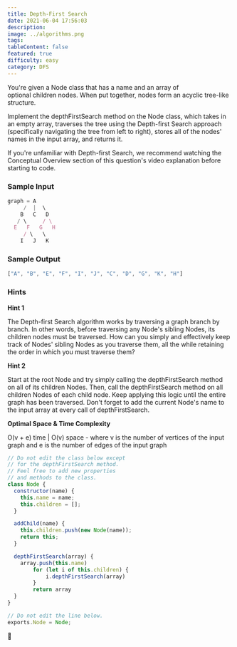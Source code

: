 ```yaml
---
title: Depth-First Search
date: 2021-06-04 17:56:03
description:
image: ../algorithms.png
tags:
tableContent: false
featured: true
difficulty: easy
category: DFS
---
```


You're given a Node class that has a name and an array of optional children nodes. When put together, nodes form an acyclic tree-like structure.

Implement the depthFirstSearch method on the Node class, which takes in an empty array, traverses the tree using the Depth-first Search approach (specifically navigating the tree from left to right), stores all of the nodes' names in the input array, and returns it.

If you're unfamiliar with Depth-first Search, we recommend watching the Conceptual Overview section of this question's video explanation before starting to code.

### Sample Input

```js
graph = A
     /  |  \
    B   C   D
   / \     / \
  E   F   G   H
     / \   \
    I   J   K
```

### Sample Output

```js
["A", "B", "E", "F", "I", "J", "C", "D", "G", "K", "H"]
```

### Hints

**Hint 1**

The Depth-first Search algorithm works by traversing a graph branch by branch. In other words, before traversing any Node's sibling Nodes, its children nodes must be traversed. How can you simply and effectively keep track of Nodes' sibling Nodes as you traverse them, all the while retaining the order in which you must traverse them?

**Hint 2**

Start at the root Node and try simply calling the depthFirstSearch method on all of its children Nodes. Then, call the depthFirstSearch method on all children Nodes of each child node. Keep applying this logic until the entire graph has been traversed. Don't forget to add the current Node's name to the input array at every call of depthFirstSearch.

**Optimal Space & Time Complexity**

O(v + e) time | O(v) space - where v is the number of vertices of the input graph and e is the number of edges of the input graph

```js
// Do not edit the class below except
// for the depthFirstSearch method.
// Feel free to add new properties
// and methods to the class.
class Node {
  constructor(name) {
    this.name = name;
    this.children = [];
  }

  addChild(name) {
    this.children.push(new Node(name));
    return this;
  }

  depthFirstSearch(array) {
    array.push(this.name)
		for (let i of this.children) {
			i.depthFirstSearch(array)
		}
		return array
  }
}

// Do not edit the line below.
exports.Node = Node;
```

🔮
